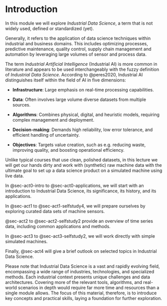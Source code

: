 # Introduction {#sec-act0-intro}

In this module we will explore _Industrial Data Science_, a term that is not widely used, defined or standardized (yet).

Generally, it refers to the application of data science techniques within industrial and business domains.
This includes optimizing processes, predictive maintenance, quality control, supply chain management and automation by leveraging large volumes of sensor and process data.

The term _Industrial Artificial Intelligence_ (Industrial AI) is more common in literature and appears to be used interchangeably with the fuzzy definition of _Industrial Data Science_.
According to @{peres2020}, Industrial AI distinguishes itself within the field of AI in five dimensions:

- **Infrastructure**: Large emphasis on real-time processing capabilities.

- **Data**: Often involves large volume diverse datasets from multiple sources.
  
- **Algorithms**: Combines physical, digital, and heuristic models, requiring complex management and deployment.
  
- **Decision-making**: Demands high reliability, low error tolerance, and efficient handling of uncertainty.

- **Objectives**: Targets value creation, such as e.g. reducing waste, improving quality, and boosting operational efficiency.

Unlike typical courses that use clean, polished datasets, in this lecture we will get our hands dirty and work with (synthetic) raw machine data with the ultimate goal to set up a data science product on a simulated machine using live data.

In @{sec-act0-intro} to @{sec-act0-applications}, we will start with an introduction to Industrial Data Science, its significance, its history, and its applications.

In @{sec-act1} to @{sec-act1-selfstudy4}, we will prepare ourselves by exploring curated data sets of machine sensors.

@{sec-act2} to @{sec-act2-selfstudy2} provide an overview of time series data, including common applications and methods.

In @{sec-act3} to @{sec-act3-selfstudy2}, we will work directly with simple simulated machines.

Finally, @{sec-act4} will give a brief outlook on selected topics in Industrial Data Science.

Please note that Industrial Data Science is a vast and rapidly evolving field, encompassing a wide range of industries, technologies, and specialized methods.
Each industrial context presents unique challenges and data architectures.
Covering more of the relevant tools, algorithms, and real-world scenarios in depth would require far more time and resources than a single module allows.
The focus of this material, therefore, is to introduce key concepts and practical skills, laying a foundation for further exploration.
